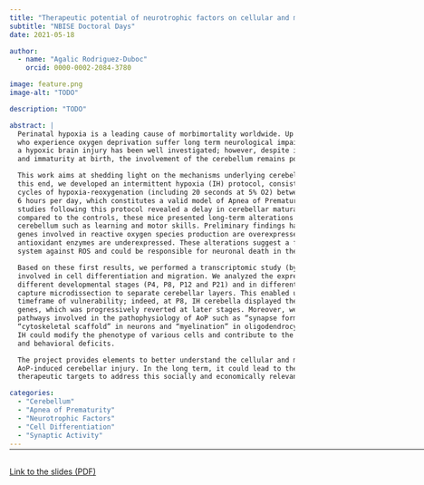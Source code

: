 ```yaml
---
title: "Therapeutic potential of neurotrophic factors on cellular and molecular alterations induced by Apnea of Prematurity in the murine cerebellum"
subtitle: "NBISE Doctoral Days"
date: 2021-05-18

author:
  - name: "Agalic Rodriguez-Duboc"
    orcid: 0000-0002-2084-3780

image: feature.png
image-alt: "TODO"

description: "TODO"

abstract: |
  Perinatal hypoxia is a leading cause of morbimortality worldwide. Up to 40% of newborns
  who experience oxygen deprivation suffer long term neurological impairment. The impact of
  a hypoxic brain injury has been well investigated; however, despite its functional importance
  and immaturity at birth, the involvement of the cerebellum remains poorly understood.

  This work aims at shedding light on the mechanisms underlying cerebellar hypoxic injury. To
  this end, we developed an intermittent hypoxia (IH) protocol, consisting of repeated 2-minute
  cycles of hypoxia-reoxygenation (including 20 seconds at 5% O2) between P2 and P12 during
  6 hours per day, which constitutes a valid model of Apnea of Prematurity (AoP). Histological
  studies following this protocol revealed a delay in cerebellar maturation post-IH. Moreover,
  compared to the controls, these mice presented long-term alterations in functions linked to the
  cerebellum such as learning and motor skills. Preliminary findings have shown that, after IH,
  genes involved in reactive oxygen species production are overexpressed while genes encoding
  antioxidant enzymes are underexpressed. These alterations suggest a failure of the defense
  system against ROS and could be responsible for neuronal death in the cerebellum.

  Based on these first results, we performed a transcriptomic study (by RT-qPCR) of genes
  involved in cell differentiation and migration. We analyzed the expression of these genes in
  different developmental stages (P4, P8, P12 and P21) and in different cell types by using laser
  capture microdissection to separate cerebellar layers. This enabled us to pinpoint a potential
  timeframe of vulnerability; indeed, at P8, IH cerebella displayed the most downregulated
  genes, which was progressively reverted at later stages. Moreover, we identified several
  pathways involved in the pathophysiology of AoP such as “synapse formation” and
  “cytoskeletal scaffold” in neurons and “myelination” in oligodendrocytes. This indicates that
  IH could modify the phenotype of various cells and contribute to the observed histological
  and behavioral deficits.

  The project provides elements to better understand the cellular and molecular aspects of 
  AoP-induced cerebellar injury. In the long term, it could lead to the identification of novel 
  therapeutic targets to address this socially and economically relevant health issue.

categories:
  - "Cerebellum"
  - "Apnea of Prematurity"
  - "Neurotrophic Factors"
  - "Cell Differentiation"
  - "Synaptic Activity"
---
```


<hr style="margin-bottom: 30px; margin-top: -12px;" width="900px">

<object data="JED21.pdf" type="application/pdf" width="100%" height="600">
  <p><a href="JED21.pdf">Link to the slides (PDF)</a></p>
</object>